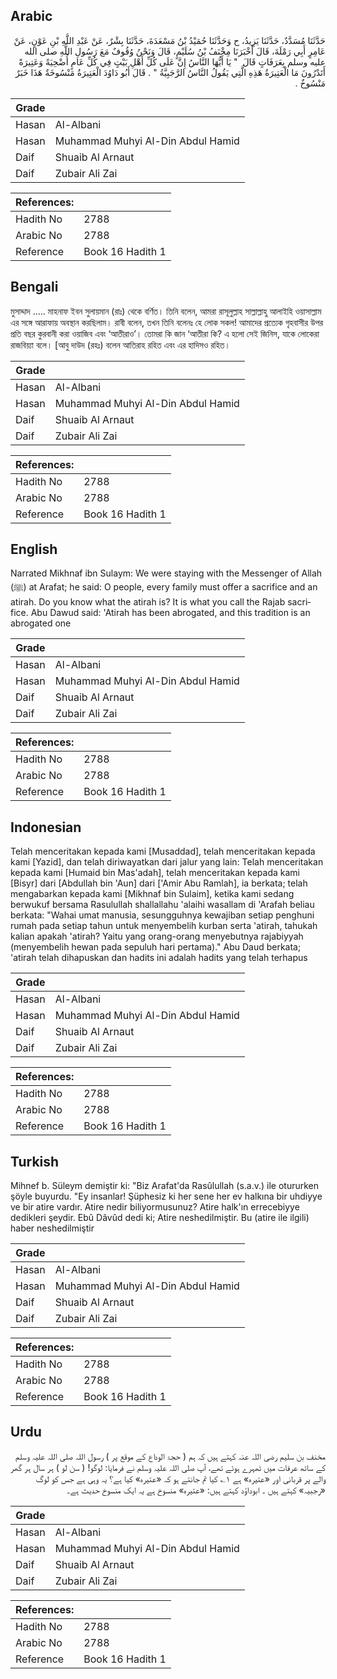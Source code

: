 ## Arabic


<div dir="rtl" lang="ar" style={{fontSize:'larger',backgroundColor:'#f8f9fa',padding:20}}>
حَدَّثَنَا مُسَدَّدٌ، حَدَّثَنَا يَزِيدُ، ح وَحَدَّثَنَا حُمَيْدُ بْنُ مَسْعَدَةَ، حَدَّثَنَا بِشْرٌ، عَنْ عَبْدِ اللَّهِ بْنِ عَوْنٍ، عَنْ عَامِرٍ أَبِي رَمْلَةَ، قَالَ أَخْبَرَنَا مِخْنَفُ بْنُ سُلَيْمٍ، قَالَ وَنَحْنُ وُقُوفٌ مَعَ رَسُولِ اللَّهِ صلى الله عليه وسلم بِعَرَفَاتٍ قَالَ ‏ "‏ يَا أَيُّهَا النَّاسُ إِنَّ عَلَى كُلِّ أَهْلِ بَيْتٍ فِي كُلِّ عَامٍ أُضْحِيَةً وَعَتِيرَةً أَتَدْرُونَ مَا الْعَتِيرَةُ هَذِهِ الَّتِي يَقُولُ النَّاسُ الرَّجَبِيَّةُ ‏"‏ ‏.‏ قَالَ أَبُو دَاوُدَ الْعَتِيرَةُ مَنْسُوخَةٌ هَذَا خَبَرٌ مَنْسُوخٌ ‏.‏
</div>
<div style={{backgroundColor:'#f8f9fa',padding:20, marginBottom: 10}}><table> <thead> <tr> <th>Grade</th> <th></th> </tr> </thead> <tbody> <tr><td>Hasan</td><td>Al-Albani</td></tr><tr><td>Hasan</td><td>Muhammad Muhyi Al-Din Abdul Hamid</td></tr><tr><td>Daif</td><td>Shuaib Al Arnaut</td></tr><tr><td>Daif</td><td>Zubair Ali Zai</td></tr></tbody></table><table> <thead> <tr> <th>References:</th> <th></th> </tr> </thead> <tbody><tr><td>Hadith No</td><td>2788</td></tr><tr><td>Arabic No</td><td>2788</td></tr><tr><td>Reference</td><td>Book 16 Hadith 1</td></tr></tbody></table></div>

## Bengali


<div dir="ltr" lang="bn" style={{fontSize:'larger',backgroundColor:'#f8f9fa',padding:20}}>
মুসাদ্দাদ ..... মাহনাফ ইবন সুলায়মান (রাঃ) থেকে বর্ণিত। তিনি বলেন, আমরা রাসূলুল্লাহ সাল্লাল্লাহু আলাইহি ওয়াসাল্লাম এর সঙ্গে আরাফায় অবস্থান করছিলাম। রাবী বলেন, তখন তিনি বলেনঃ হে লোক সকল! আমাদের প্রত্যেক গৃহবাসীর উপর প্রতি বছর কুরবানী করা ওয়াজিব এবং ‘আতীরাও’। তোমরা কি জান ‘আতীরা কি? এ হলো সেই জিনিস, যাকে লোকেরা রাজবিয়্যা বলে। [আবু দাউদ (রহঃ) বলেন আতিরাহ রহিত এবং এর হাদিসও রহিত।
</div>
<div style={{backgroundColor:'#f8f9fa',padding:20, marginBottom: 10}}><table> <thead> <tr> <th>Grade</th> <th></th> </tr> </thead> <tbody> <tr><td>Hasan</td><td>Al-Albani</td></tr><tr><td>Hasan</td><td>Muhammad Muhyi Al-Din Abdul Hamid</td></tr><tr><td>Daif</td><td>Shuaib Al Arnaut</td></tr><tr><td>Daif</td><td>Zubair Ali Zai</td></tr></tbody></table><table> <thead> <tr> <th>References:</th> <th></th> </tr> </thead> <tbody><tr><td>Hadith No</td><td>2788</td></tr><tr><td>Arabic No</td><td>2788</td></tr><tr><td>Reference</td><td>Book 16 Hadith 1</td></tr></tbody></table></div>

## English


<div dir="ltr" lang="en" style={{fontSize:'larger',backgroundColor:'#f8f9fa',padding:20}}>
Narrated Mikhnaf ibn Sulaym: We were staying with the Messenger of Allah (ﷺ) at Arafat; he said: O people, every family must offer a sacrifice and an atirah. Do you know what the atirah is? It is what you call the Rajab sacrifice. Abu Dawud said: 'Atirah has been abrogated, and this tradition is an abrogated one
</div>
<div style={{backgroundColor:'#f8f9fa',padding:20, marginBottom: 10}}><table> <thead> <tr> <th>Grade</th> <th></th> </tr> </thead> <tbody> <tr><td>Hasan</td><td>Al-Albani</td></tr><tr><td>Hasan</td><td>Muhammad Muhyi Al-Din Abdul Hamid</td></tr><tr><td>Daif</td><td>Shuaib Al Arnaut</td></tr><tr><td>Daif</td><td>Zubair Ali Zai</td></tr></tbody></table><table> <thead> <tr> <th>References:</th> <th></th> </tr> </thead> <tbody><tr><td>Hadith No</td><td>2788</td></tr><tr><td>Arabic No</td><td>2788</td></tr><tr><td>Reference</td><td>Book 16 Hadith 1</td></tr></tbody></table></div>

## Indonesian


<div dir="ltr" lang="id" style={{fontSize:'larger',backgroundColor:'#f8f9fa',padding:20}}>
Telah menceritakan kepada kami [Musaddad], telah menceritakan kepada kami [Yazid], dan telah diriwayatkan dari jalur yang lain: Telah menceritakan kepada kami [Humaid bin Mas'adah], telah menceritakan kepada kami [Bisyr] dari [Abdullah bin 'Aun] dari ['Amir Abu Ramlah], ia berkata; telah mengabarkan kepada kami [Mikhnaf bin Sulaim], ketika kami sedang berwukuf bersama Rasulullah shallallahu 'alaihi wasallam di 'Arafah beliau berkata: "Wahai umat manusia, sesungguhnya kewajiban setiap penghuni rumah pada setiap tahun untuk menyembelih kurban serta 'atirah, tahukah kalian apakah 'atirah? Yaitu yang orang-orang menyebutnya rajabiyyah (menyembelih hewan pada sepuluh hari pertama)." Abu Daud berkata; 'atirah telah dihapuskan dan hadits ini adalah hadits yang telah terhapus
</div>
<div style={{backgroundColor:'#f8f9fa',padding:20, marginBottom: 10}}><table> <thead> <tr> <th>Grade</th> <th></th> </tr> </thead> <tbody> <tr><td>Hasan</td><td>Al-Albani</td></tr><tr><td>Hasan</td><td>Muhammad Muhyi Al-Din Abdul Hamid</td></tr><tr><td>Daif</td><td>Shuaib Al Arnaut</td></tr><tr><td>Daif</td><td>Zubair Ali Zai</td></tr></tbody></table><table> <thead> <tr> <th>References:</th> <th></th> </tr> </thead> <tbody><tr><td>Hadith No</td><td>2788</td></tr><tr><td>Arabic No</td><td>2788</td></tr><tr><td>Reference</td><td>Book 16 Hadith 1</td></tr></tbody></table></div>

## Turkish


<div dir="ltr" lang="tr" style={{fontSize:'larger',backgroundColor:'#f8f9fa',padding:20}}>
Mihnef b. Süleym demiştir ki: "Biz Arafat'da Rasûlullah (s.a.v.) ile otururken şöyle buyurdu. "Ey insanlar! Şüphesiz ki her sene her ev halkına bir uhdiyye ve bir atire vardır. Atire nedir biliyormusunuz? Atire halk'ın errecebiyye dedikleri şeydir. Ebû Dâvûd dedi ki; Atire neshedilmiştir. Bu (atire ile ilgili) haber neshedilmiştir
</div>
<div style={{backgroundColor:'#f8f9fa',padding:20, marginBottom: 10}}><table> <thead> <tr> <th>Grade</th> <th></th> </tr> </thead> <tbody> <tr><td>Hasan</td><td>Al-Albani</td></tr><tr><td>Hasan</td><td>Muhammad Muhyi Al-Din Abdul Hamid</td></tr><tr><td>Daif</td><td>Shuaib Al Arnaut</td></tr><tr><td>Daif</td><td>Zubair Ali Zai</td></tr></tbody></table><table> <thead> <tr> <th>References:</th> <th></th> </tr> </thead> <tbody><tr><td>Hadith No</td><td>2788</td></tr><tr><td>Arabic No</td><td>2788</td></tr><tr><td>Reference</td><td>Book 16 Hadith 1</td></tr></tbody></table></div>

## Urdu


<div dir="rtl" lang="ur" style={{fontSize:'larger',backgroundColor:'#f8f9fa',padding:20}}>
مخنف بن سلیم رضی اللہ عنہ کہتے ہیں کہ ہم ( حجۃ الوداع کے موقع پر ) رسول اللہ صلی اللہ علیہ وسلم کے ساتھ عرفات میں ٹھہرے ہوئے تھے، آپ صلی اللہ علیہ وسلم نے فرمایا: لوگو! ( سن لو ) ہر سال ہر گھر والے پر قربانی اور «عتیرہ» ہے ۱؎ کیا تم جانتے ہو کہ «عتیرہ» کیا ہے؟ یہ وہی ہے جس کو لوگ «رجبیہ» کہتے ہیں ۔ ابوداؤد کہتے ہیں: «عتیرہ» منسوخ ہے یہ ایک منسوخ حدیث ہے۔
</div>
<div style={{backgroundColor:'#f8f9fa',padding:20, marginBottom: 10}}><table> <thead> <tr> <th>Grade</th> <th></th> </tr> </thead> <tbody> <tr><td>Hasan</td><td>Al-Albani</td></tr><tr><td>Hasan</td><td>Muhammad Muhyi Al-Din Abdul Hamid</td></tr><tr><td>Daif</td><td>Shuaib Al Arnaut</td></tr><tr><td>Daif</td><td>Zubair Ali Zai</td></tr></tbody></table><table> <thead> <tr> <th>References:</th> <th></th> </tr> </thead> <tbody><tr><td>Hadith No</td><td>2788</td></tr><tr><td>Arabic No</td><td>2788</td></tr><tr><td>Reference</td><td>Book 16 Hadith 1</td></tr></tbody></table></div>